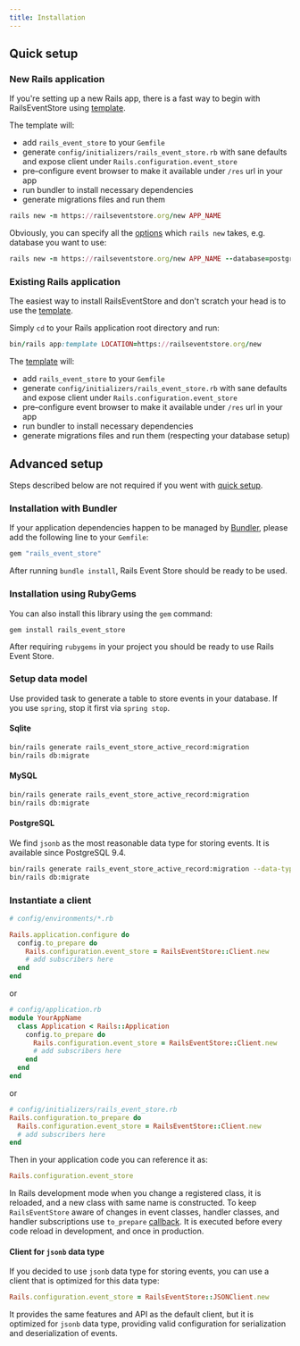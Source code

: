 ```yaml
---
title: Installation
---
```



## Quick setup

### New Rails application

If you're setting up a new Rails app, there is a fast way to begin with RailsEventStore using [template](https://railseventstore.org/new).

The template will:

- add `rails_event_store` to your `Gemfile`
- generate `config/initializers/rails_event_store.rb` with sane defaults and expose client under `Rails.configuration.event_store`
- pre–configure event browser to make it available under `/res` url in your app
- run bundler to install necessary dependencies
- generate migrations files and run them

```ruby
rails new -m https://railseventstore.org/new APP_NAME
```

<AsciinemaWidget
  src="https://asciinema.org/a/554180.js"
  id="asciicast-554180"
/>

Obviously, you can specify all the [options](https://guides.rubyonrails.org/command_line.html#rails-new) which `rails new` takes, e.g. database you want to use:

```ruby
rails new -m https://railseventstore.org/new APP_NAME --database=postgresql
```

### Existing Rails application

The easiest way to install RailsEventStore and don't scratch your head is to use the [template](https://railseventstore.org/new).

Simply `cd` to your Rails application root directory and run:

```ruby
bin/rails app:template LOCATION=https://railseventstore.org/new
```
<AsciinemaWidget
id="asciicast-554180" src="https://asciinema.org/a/554180.js"
/>

The <a href="https://railseventstore.org/new">template</a> will:

- add `rails_event_store` to your `Gemfile`
- generate `config/initializers/rails_event_store.rb` with sane defaults and expose client under `Rails.configuration.event_store`
- pre–configure event browser to make it available under `/res` url in your app
- run bundler to install necessary dependencies
- generate migrations files and run them (respecting your database setup)

## Advanced setup

Steps described below are not required if you went with [quick setup](#quick-setup).

### Installation with Bundler

If your application dependencies happen to be managed by [Bundler](http://bundler.io/), please add the following line to your `Gemfile`:

```ruby
gem "rails_event_store"
```

After running `bundle install`, Rails Event Store should be ready to be used.

### Installation using RubyGems

You can also install this library using the `gem` command:

```
gem install rails_event_store
```

After requiring `rubygems` in your project you should be ready to use Rails Event Store.

### Setup data model

Use provided task to generate a table to store events in your database.
If you use `spring`, stop it first via `spring stop`.

#### Sqlite

```bash
bin/rails generate rails_event_store_active_record:migration
bin/rails db:migrate
```

#### MySQL

```bash
bin/rails generate rails_event_store_active_record:migration
bin/rails db:migrate
```

#### PostgreSQL

We find `jsonb` as the most reasonable data type for storing events. It is available since PostgreSQL 9.4.

```bash
bin/rails generate rails_event_store_active_record:migration --data-type=jsonb
bin/rails db:migrate
```

### Instantiate a client

```ruby
# config/environments/*.rb

Rails.application.configure do
  config.to_prepare do
    Rails.configuration.event_store = RailsEventStore::Client.new
    # add subscribers here
  end
end
```

or

```ruby
# config/application.rb
module YourAppName
  class Application < Rails::Application
    config.to_prepare do
      Rails.configuration.event_store = RailsEventStore::Client.new
      # add subscribers here
    end
  end
end
```

or

```ruby
# config/initializers/rails_event_store.rb
Rails.configuration.to_prepare do
  Rails.configuration.event_store = RailsEventStore::Client.new
  # add subscribers here
end
```

Then in your application code you can reference it as:

```ruby
Rails.configuration.event_store
```

In Rails development mode when you change a registered class, it is reloaded, and a new class with same name is constructed. To keep `RailsEventStore` aware of changes in event classes, handler classes, and handler subscriptions use `to_prepare` [callback](http://api.rubyonrails.org/classes/Rails/Railtie/Configuration.html#method-i-to_prepare). It is executed before every code reload in development, and once in production.

#### Client for `jsonb` data type

If you decided to use `jsonb` data type for storing events, you can use a client that is optimized for this data type:

```ruby
Rails.configuration.event_store = RailsEventStore::JSONClient.new
```

It provides the same features and API as the default client, but it is optimized for `jsonb` data type, providing valid configuration for serialization and deserialization of events.
